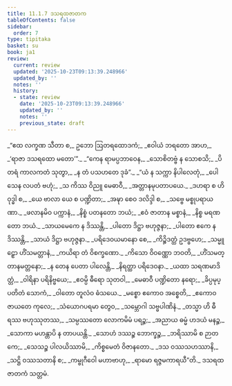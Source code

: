 ```yaml
---
title: 11.1.7 ဒသရထဇာတက
tableOfContents: false
sidebar:
  order: 7
type: tipitaka
basket: su
book: ja1
review:
  current: review
  updated: '2025-10-23T09:13:39.248966'
  updated_by: ''
  notes: ''
  history:
  - state: review
    date: '2025-10-23T09:13:39.248966'
    updated_by: ''
    notes: ''
    previous_state: draft
---
```



<ReviewStatus review={frontmatter.review} showDetails={true} />

<HypothesisAnnotation frontmatter={frontmatter} />

<DynamicBreadcrumb />

<Division number="84" book="ja1" e="ch" v="22" p="236">

<Paragraph number="2196" type="verses" book="ja1">
_“ဧထ လက္ခဏ သီတာ စ,_  
ဥဘော ဩတရထောဒကံ;_  
_ဧဝါယံ ဘရတော အာဟ,_  
_‘ရာဇာ ဒသရထော မတော’”._  

</Paragraph>

</Division>
<Division number="85" book="ja1" e="ch" v="22" p="236">

<Paragraph number="2197" type="verses" book="ja1">
_“ကေန ရာမပ္ပဘာဝေန,_  
_သောစိတဗ္ဗံ န သောစသိ;_  
_ပိတရံ ကာလကတံ သုတွာ,_  
_န တံ ပသဟတေ ဒုခံ”._  

</Paragraph>

</Division>
<Division number="86" book="ja1" e="ch" v="22" p="236">

<Paragraph number="2198" type="verses" book="ja1">
_“ယံ န သက္ကာ နိပါလေတုံ,_  
_ပေါသေန လပတံ ဗဟုံ;_  
_သ ကိဿ ဝိညူ မေဓာဝီ,_  
_အတ္တာနမုပတာပယေ._  

</Paragraph>

</Division>
<Division number="87" book="ja1" e="ch" v="22" p="237">

<Paragraph number="2199" type="verses" book="ja1">
_ဒဟရာ စ ဟိ ဝုဒ္ဓါ စ,_  
_ယေ ဗာလာ ယေ စ ပဏ္ဍိတာ;_  
_အဍ္ဎာ စေဝ ဒလိဒ္ဒါ စ,_  
_သဗ္ဗေ မစ္စုပရာယဏာ._  

</Paragraph>

</Division>
<Division number="88" book="ja1" e="ch" v="22" p="237">

<Paragraph number="2200" type="verses" book="ja1">
_ဖလာနမိဝ ပက္ကာနံ,_  
_နိစ္စံ ပတနတော ဘယံ;_  
_ဧဝံ ဇာတာန မစ္စာနံ,_  
_နိစ္စ မရဏတော ဘယံ._  

</Paragraph>

</Division>
<Division number="89" book="ja1" e="ch" v="22" p="237">

<Paragraph number="2201" type="verses" book="ja1">
_သာယမေကေ န ဒိဿန္တိ,_  
_ပါတော ဒိဋ္ဌာ ဗဟုဇ္ဇနာ;_  
_ပါတော ဧကေ န ဒိဿန္တိ,_  
_သာယံ ဒိဋ္ဌာ ဗဟုဇ္ဇနာ._  

</Paragraph>

</Division>
<Division number="90" book="ja1" e="ch" v="22" p="237">

<Paragraph number="2202" type="verses" book="ja1">
_ပရိဒေဝယမာနော စေ,_  
_ကိဉ္စိဒတ္ထံ ဥဒဗ္ဗဟေ;_  
_သမ္မူဠှော ဟိံသမတ္တာနံ,_  
_ကယိရာ တံ ဝိစက္ခဏော._  

</Paragraph>

</Division>
<Division number="91" book="ja1" e="ch" v="22" p="237">

<Paragraph number="2203" type="verses" book="ja1">
_ကိသော ဝိဝဏ္ဏော ဘဝတိ,_  
_ဟိံသမတ္တာနမတ္တနော;_  
_န တေန ပေတာ ပါလေန္တိ,_  
_နိရတ္ထာ ပရိဒေဝနာ._  

</Paragraph>

</Division>
<Division number="92" book="ja1" e="ch" v="22" p="237">

<Paragraph number="2204" type="verses" book="ja1">
_ယထာ သရဏမာဒိတ္တံ,_  
_ဝါရိနာ ပရိနိဗ္ဗယေ;_  
_ဧဝမ္ပိ ဓီရော သုတဝါ,_  
_မေဓာဝီ ပဏ္ဍိတော နရော;_  
_ခိပ္ပမုပ္ပတိတံ သောကံ,_  
_ဝါတော တူလံဝ ဓံသယေ._  

</Paragraph>

</Division>
<Division number="93" book="ja1" e="ch" v="22" p="237">

<Paragraph number="2205" type="verses" book="ja1">
_မစ္စော ဧကောဝ အစ္စေတိ,_  
_ဧကောဝ ဇာယတေ ကုလေ;_  
_သံယောဂပရမာ တွေဝ,_  
_သမ္ဘောဂါ သဗ္ဗပါဏိနံ._  

</Paragraph>

</Division>
<Division number="94" book="ja1" e="ch" v="22" p="237">

<Paragraph number="2206" type="verses" book="ja1">
_တသ္မာ ဟိ ဓီရဿ ဗဟုဿုတဿ,_  
_သမ္ပဿတော လောကမိမံ ပရဉ္စ;_  
_အညာယ ဓမ္မံ ဟဒယံ မနဉ္စ,_  
_သောကာ မဟန္တာပိ န တာပယန္တိ._  

</Paragraph>

</Division>
<Division number="95" book="ja1" e="ch" v="22" p="237">

<Paragraph number="2207" type="verses" book="ja1">
_သောဟံ ဒဿဉ္စ ဘောက္ခဉ္စ,_  
_ဘရိဿာမိ စ ဉာတကေ;_  
_သေသဉ္စ ပါလယိဿာမိ,_  
_ကိစ္စမေတံ ဝိဇာနတော._  

</Paragraph>

</Division>
<Division number="96" book="ja1" e="ch" v="22" p="237">

<Paragraph number="2208" type="verses" book="ja1">
_ဒသ ဝဿသဟဿာနိ,_  
_သဋ္ဌိ ဝဿသတာနိ စ;_  
_ကမ္ဗုဂီဝေါ မဟာဗာဟု,_  
_ရာမော ရဇ္ဇမကာရယီ”တိ._  


</Paragraph>
</Division>

<Paragraph number="2209" type="center" book="ja1">
ဒသရထဇာတကံ သတ္တမံ.
</Paragraph>